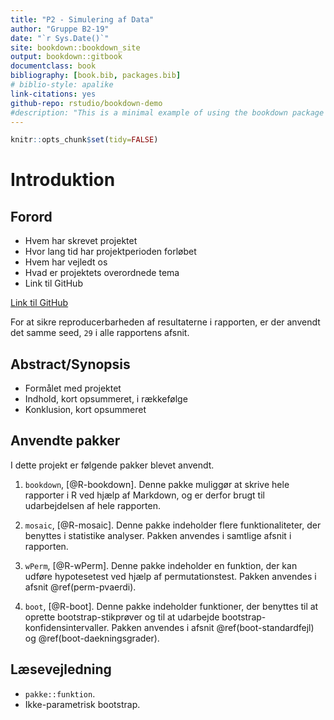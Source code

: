 ```yaml
--- 
title: "P2 - Simulering af Data"
author: "Gruppe B2-19"
date: "`r Sys.Date()`"
site: bookdown::bookdown_site
output: bookdown::gitbook
documentclass: book
bibliography: [book.bib, packages.bib]
# biblio-style: apalike
link-citations: yes
github-repo: rstudio/bookdown-demo
#description: "This is a minimal example of using the bookdown package to write a book. The output format for this example is bookdown::gitbook."
---
```

```r
knitr::opts_chunk$set(tidy=FALSE)
```

# Introduktion

## Forord

- Hvem har skrevet projektet
- Hvor lang tid har projektperioden forløbet
- Hvem har vejledt os
- Hvad er projektets overordnede tema
- Link til GitHub

[Link til GitHub](https://github.com/MadsCorfixen/Datavidenskab-P2/tree/master/Bookdown/bookdown-demo-master)

For at sikre reproducerbarheden af resultaterne i rapporten, er der anvendt det samme seed, ```29``` i alle rapportens afsnit.

## Abstract/Synopsis

- Formålet med projektet
- Indhold, kort opsummeret, i rækkefølge
- Konklusion, kort opsummeret

## Anvendte pakker

I dette projekt er følgende pakker blevet anvendt.

1) ```bookdown```, [@R-bookdown]. Denne pakke muliggør at skrive hele rapporter i R ved hjælp af Markdown, og er derfor brugt til udarbejdelsen af hele rapporten.

2) ```mosaic```, [@R-mosaic]. Denne pakke indeholder flere funktionaliteter, der benyttes i statistike analyser. Pakken anvendes i samtlige afsnit i rapporten.

3) ```wPerm```, [@R-wPerm]. Denne pakke indeholder en funktion, der kan udføre hypotesetest ved hjælp af permutationstest. Pakken anvendes i afsnit \@ref(perm-pvaerdi).

4) ```boot```, [@R-boot]. Denne pakke indeholder funktioner, der benyttes til at oprette bootstrap-stikprøver og til at udarbejde bootstrap-konfidensintervaller. Pakken anvendes i afsnit \@ref(boot-standardfejl) og \@ref(boot-daekningsgrader).

## Læsevejledning

- ```pakke::funktion```.
- Ikke-parametrisk bootstrap.

